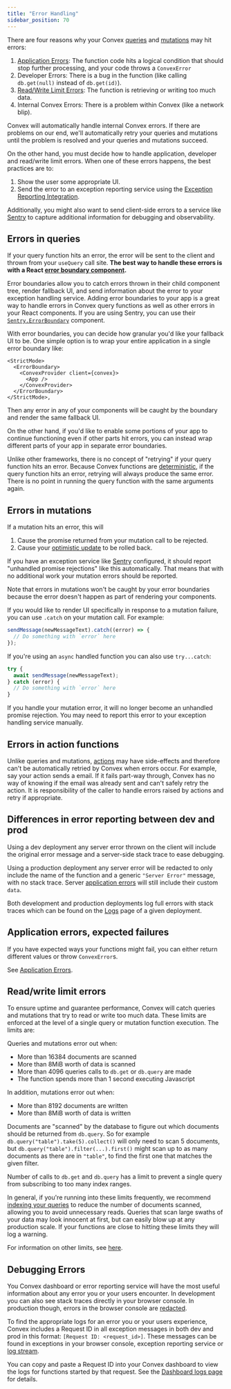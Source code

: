 ```yaml
---
title: "Error Handling"
sidebar_position: 70
---
```


There are four reasons why your Convex
[queries](/docs/functions/query-functions.mdx) and
[mutations](/docs/functions/mutation-functions.mdx) may hit errors:

1. [Application Errors](#application-errors-expected-failures): The function
   code hits a logical condition that should stop further processing, and your
   code throws a `ConvexError`
1. Developer Errors: There is a bug in the function (like calling `db.get(null)`
   instead of `db.get(id)`).
1. [Read/Write Limit Errors](#readwrite-limit-errors): The function is
   retrieving or writing too much data.
1. Internal Convex Errors: There is a problem within Convex (like a network
   blip).

Convex will automatically handle internal Convex errors. If there are problems
on our end, we'll automatically retry your queries and mutations until the
problem is resolved and your queries and mutations succeed.

On the other hand, you must decide how to handle application, developer and
read/write limit errors. When one of these errors happens, the best practices
are to:

1. Show the user some appropriate UI.
2. Send the error to an exception reporting service using the
   [Exception Reporting Integration](/production/integrations/exception-reporting).

Additionally, you might also want to send client-side errors to a service like
[Sentry](https://sentry.io) to capture additional information for debugging and
observability.

## Errors in queries

If your query function hits an error, the error will be sent to the client and
thrown from your `useQuery` call site. **The best way to handle these errors is
with a React
[error boundary component](https://reactjs.org/docs/error-boundaries.html).**

Error boundaries allow you to catch errors thrown in their child component tree,
render fallback UI, and send information about the error to your exception
handling service. Adding error boundaries to your app is a great way to handle
errors in Convex query functions as well as other errors in your React
components. If you are using Sentry, you can use their
[`Sentry.ErrorBoundary`](https://docs.sentry.io/platforms/javascript/guides/react/components/errorboundary/)
component.

With error boundaries, you can decide how granular you'd like your fallback UI
to be. One simple option is to wrap your entire application in a single error
boundary like:

```tsx
<StrictMode>
  <ErrorBoundary>
    <ConvexProvider client={convex}>
      <App />
    </ConvexProvider>
  </ErrorBoundary>
</StrictMode>,
```

Then any error in any of your components will be caught by the boundary and
render the same fallback UI.

On the other hand, if you'd like to enable some portions of your app to continue
functioning even if other parts hit errors, you can instead wrap different parts
of your app in separate error boundaries.

<Admonition type="note" title="Retrying">

Unlike other frameworks, there is no concept of "retrying" if your query
function hits an error. Because Convex functions are
[deterministic](/docs/functions/query-functions.mdx#caching-reactivity), if the
query function hits an error, retrying will always produce the same error. There
is no point in running the query function with the same arguments again.

</Admonition>

## Errors in mutations

If a mutation hits an error, this will

1. Cause the promise returned from your mutation call to be rejected.
2. Cause your [optimistic update](/docs/client/react/optimistic-updates.mdx) to
   be rolled back.

If you have an exception service like [Sentry](https://sentry.io/) configured,
it should report "unhandled promise rejections" like this automatically. That
means that with no additional work your mutation errors should be reported.

Note that errors in mutations won't be caught by your error boundaries because
the error doesn't happen as part of rendering your components.

If you would like to render UI specifically in response to a mutation failure,
you can use `.catch` on your mutation call. For example:

```javascript
sendMessage(newMessageText).catch((error) => {
  // Do something with `error` here
});
```

If you're using an `async` handled function you can also use `try...catch`:

```javascript
try {
  await sendMessage(newMessageText);
} catch (error) {
  // Do something with `error` here
}
```

<Admonition type="caution" title="Reporting caught errors">

If you handle your mutation error, it will no longer become an unhandled promise
rejection. You may need to report this error to your exception handling service
manually.

</Admonition>

## Errors in action functions

Unlike queries and mutations, [actions](//docs/functions/actions.mdx) may have
side-effects and therefore can't be automatically retried by Convex when errors
occur. For example, say your action sends a email. If it fails part-way through,
Convex has no way of knowing if the email was already sent and can't safely
retry the action. It is responsibility of the caller to handle errors raised by
actions and retry if appropriate.

## Differences in error reporting between dev and prod

Using a dev deployment any server error thrown on the client will include the
original error message and a server-side stack trace to ease debugging.

Using a production deployment any server error will be redacted to only include
the name of the function and a generic `"Server Error"` message, with no stack
trace. Server
[application errors](/docs/functions/error-handling/application-errors.mdx) will
still include their custom `data`.

Both development and production deployments log full errors with stack traces
which can be found on the [Logs](/docs/dashboard/deployments/logs.md) page of a
given deployment.

## Application errors, expected failures

If you have expected ways your functions might fail, you can either return
different values or throw `ConvexError`s.

See [Application Errors](/docs/functions/error-handling/application-errors.mdx).

## Read/write limit errors

To ensure uptime and guarantee performance, Convex will catch queries and
mutations that try to read or write too much data. These limits are enforced at
the level of a single query or mutation function execution. The limits are:

Queries and mutations error out when:

- More than 16384 documents are scanned
- More than 8MiB worth of data is scanned
- More than 4096 queries calls to `db.get` or `db.query` are made
- The function spends more than 1 second executing Javascript

In addition, mutations error out when:

- More than 8192 documents are written
- More than 8MiB worth of data is written

Documents are "scanned" by the database to figure out which documents should be
returned from `db.query`. So for example `db.query("table").take(5).collect()`
will only need to scan 5 documents, but `db.query("table").filter(...).first()`
might scan up to as many documents as there are in `"table"`, to find the first
one that matches the given filter.

Number of calls to `db.get` and `db.query` has a limit to prevent a single query
from subscribing to too many index ranges.

In general, if you're running into these limits frequently, we recommend
[indexing your queries](/docs/database/indexes/indexes.md) to reduce the number
of documents scanned, allowing you to avoid unnecessary reads. Queries that scan
large swaths of your data may look innocent at first, but can easily blow up at
any production scale. If your functions are close to hitting these limits they
will log a warning.

For information on other limits, see [here](/docs/production/state/limits.mdx).

## Debugging Errors

You Convex dashboard or error reporting service will have the most useful
information about any error you or your users encounter. In development you can
also see stack traces directly in your browser console. In production though,
errors in the browser console are
[redacted](#differences-in-error-reporting-between-dev-and-prod).

To find the appropriate logs for an error you or your users experience, Convex
includes a Request ID in all exception messages in both dev and prod in this
format: `[Request ID: <request_id>]`. These messages can be found in exceptions
in your browser console, exception reporting service or
[log stream](/docs/production/integrations/log-streams.mdx).

You can copy and paste a Request ID into your Convex dashboard to view the logs
for functions started by that request. See the
[Dashboard logs page](/docs/dashboard/deployments/logs.md#filter-logs) for
details.
